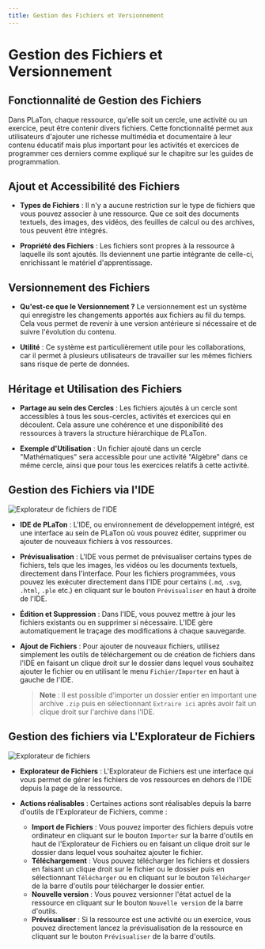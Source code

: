 ```yaml
---
title: Gestion des Fichiers et Versionnement
---
```


# Gestion des Fichiers et Versionnement

## Fonctionnalité de Gestion des Fichiers

Dans PLaTon, chaque ressource, qu'elle soit un cercle, une activité ou un exercice, peut être contenir divers fichiers.
Cette fonctionnalité permet aux utilisateurs d'ajouter une richesse multimédia et documentaire à leur contenu éducatif
mais plus important pour les activités et exercices de programmer ces derniers comme expliqué sur le chapitre sur les guides de programmation.

## Ajout et Accessibilité des Fichiers

- **Types de Fichiers** :
  Il n'y a aucune restriction sur le type de fichiers que vous pouvez associer à une ressource. Que ce soit des documents textuels, des images, des vidéos, des feuilles de calcul ou des archives, tous peuvent être intégrés.

- **Propriété des Fichiers** :
  Les fichiers sont propres à la ressource à laquelle ils sont ajoutés. Ils deviennent une partie intégrante de celle-ci, enrichissant le matériel d'apprentissage.

## Versionnement des Fichiers

- **Qu'est-ce que le Versionnement ?**
  Le versionnement est un système qui enregistre les changements apportés aux fichiers au fil du temps. Cela vous permet de revenir à une version antérieure si nécessaire et de suivre l'évolution du contenu.

- **Utilité** :
  Ce système est particulièrement utile pour les collaborations, car il permet à plusieurs utilisateurs de travailler sur les mêmes fichiers sans risque de perte de données.

## Héritage et Utilisation des Fichiers

- **Partage au sein des Cercles** :
  Les fichiers ajoutés à un cercle sont accessibles à tous les sous-cercles, activités et exercices qui en découlent. Cela assure une cohérence et une disponibilité des ressources à travers la structure hiérarchique de PLaTon.

- **Exemple d'Utilisation** :
  Un fichier ajouté dans un cercle "Mathématiques" sera accessible pour une activité "Algèbre" dans ce même cercle, ainsi que pour tous les exercices relatifs à cette activité.

## Gestion des Fichiers via l'IDE

![Explorateur de fichiers de l'IDE](../../../public/screens/resources/ide/explorer.png)

- **IDE de PLaTon** :
  L'IDE, ou environnement de développement intégré, est une interface au sein de PLaTon où vous pouvez éditer, supprimer ou ajouter de nouveaux fichiers à vos ressources.

- **Prévisualisation** :
  L'IDE vous permet de prévisualiser certains types de fichiers, tels que les images, les vidéos ou les documents textuels, directement dans l'interface.
  Pour les fichiers programmées, vous pouvez les exécuter directement dans l'IDE pour certains (`.md`, `.svg`, `.html`, `.ple` etc.) en cliquant sur le bouton `Prévisualiser` en haut à droite de l'IDE.

- **Édition et Suppression** :
  Dans l'IDE, vous pouvez mettre à jour les fichiers existants ou en supprimer si nécessaire.
  L'IDE gère automatiquement le traçage des modifications à chaque sauvegarde.

- **Ajout de Fichiers** :
  Pour ajouter de nouveaux fichiers, utilisez simplement les outils de téléchargement ou de création de fichiers dans l'IDE en faisant un clique droit sur le dossier dans lequel vous souhaitez ajouter le fichier ou en utilisant le menu `Fichier/Importer` en haut à gauche de l'IDE.

  > **Note** : Il est possible d'importer un dossier entier en important une archive `.zip` puis en sélectionnant `Extraire ici` après avoir fait un clique droit sur l'archive dans l'IDE.

## Gestion des fichiers via L'Explorateur de Fichiers

![Explorateur de fichiers](../../../public/screens/resources/explorer.png)

- **Explorateur de Fichiers** :
  L'Explorateur de Fichiers est une interface qui vous permet de gérer les fichiers de vos ressources en dehors de l'IDE depuis la page de la ressource.

- **Actions réalisables** : Certaines actions sont réalisables depuis la barre d'outils de l'Explorateur de Fichiers, comme :
  - **Import de Fichiers** : Vous pouvez importer des fichiers depuis votre ordinateur en cliquant sur le bouton `Importer` sur la barre d'outils en haut de l'Explorateur de Fichiers ou en faisant un clique droit sur le dossier dans lequel vous souhaitez ajouter le fichier.
  - **Téléchargement** : Vous pouvez télécharger les fichiers et dossiers en faisant un clique droit sur le fichier ou le dossier puis en sélectionnant `Télécharger` ou en cliquant sur le bouton `Télécharger` de la barre d'outils pour télécharger le dossier entier.
  - **Nouvelle version** : Vous pouvez versionner l'état actuel de la ressource en cliquant sur le bouton `Nouvelle version` de la barre d'outils.
  - **Prévisualiser** : Si la ressource est une activité ou un exercice, vous pouvez directement lancez la prévisualisation de la ressource en cliquant sur le bouton `Prévisualiser` de la barre d'outils.

